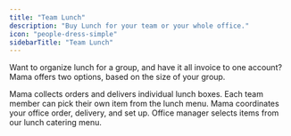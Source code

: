 ```yaml
---
title: "Team Lunch"
description: "Buy Lunch for your team or your whole office."
icon: "people-dress-simple"
sidebarTitle: "Team Lunch"
---
```


Want to organize lunch for a group, and have it all invoice to one account? Mama offers two options, based on the size of your group.

<CardGroup cols="2">
  <Card title="Team Lunch for 2-10" icon="bowl-food">
    Mama collects orders and delivers individual lunch boxes. Each team member can pick their own item from the lunch menu.
  </Card>
  <Card title="Team Lunch for 11+" icon="plate-utensils">
    Mama coordinates your office order, delivery, and set up. Office manager selects items from our lunch catering menu. 
  </Card>
</CardGroup>
